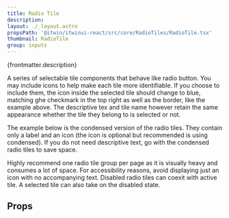 ```yaml
---
title: Radio Tile
description:
layout: ./_layout.astro
propsPath: '@itwin/itwinui-react/src/core/RadioTiles/RadioTile.tsx'
thumbnail: RadioTile
group: inputs
---
```



<p>{frontmatter.description}</p>

<LiveExample src='RadioTile.main.tsx'>
  <AllExamples.RadioTileMainExample client:load />
</LiveExample>

A series of selectable tile components that behave like radio button. You may include icons to help make each tile more identifiable. If you choose to include them, the icon inside the selected tile should change to blue, matching ghe checkmark in the top right as well as the border, like the example above. The descriptive tex and tile name however retain the same appearance whether the tile they belong to is selected or not.

The example below is the condensed version of the radio tiles. They contain only a label and an icon (the icon is optional but recommended is using condensed). If you do not need descriptive text, go with the condensed radio tiles to save space.

<LiveExample src='RadioTile.color.tsx'>
  <AllExamples.RadioTileColorExample client:load />
</LiveExample>

Highly recommend one radio tile group per page as it is visually heavy and consumes a lot of space. For accessibility reasons, avoid displaying just an icon with no accompanying text. Disabled radio tiles can coexit with active tile. A selected tile can also take on the disabled state.

## Props

<PropsTable path={frontmatter.propsPath} />
